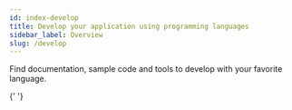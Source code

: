 ```yaml
---
id: index-develop
title: Develop your application using programming languages
sidebar_label: Overview
slug: /develop
---
```



Find documentation, sample code and tools to develop with your favorite language.

<div class="row">
<div class="col">
    <RedisCard
        title="Java and Redis"
        imgPath="recloud.png"
        description="Getting Started with Java and Redis"
        preview="recloud.png"
        page="/develop/java"
    />
</div>
<div class="col">
    <RedisCard
        title="Python and Redis"
        description="Getting Started with Python and Redis"
        page="/develop/python"
    />
</div>

 <div class="col">
    <RedisCard
        title="Node.js and Redis"
        description="Getting Started with Node.js and Redis"
        page="/develop/node"
        />
 </div>
</div>

<div class="row">

 <div class="col">
    <RedisCard
      title=".NET and Redis"
      description="Getting Started with Redis in .NET"
      page="/develop/dotnet"
    />

  </div>

{' '}

<div class="col">
    <RedisCard
        title="Go and Redis"
        imgPath="recloud.png"
        description="Getting Started with Golang and Redis"
        preview="recloud.png"
        page="/develop/golang"
    />
</div>

 <div class="col">
    <RedisCard
        title="Ruby and Redis"
        description="Getting Started with Ruby and Redis"
        page="/develop/ruby"
        />
 </div>
</div>

<div class="row">

 <div class="col">
    <RedisCard
        title="PHP and Redis"
        description="Getting Started with PHP and Redis"
        page="/develop/php"
        />
 </div>
</div>
